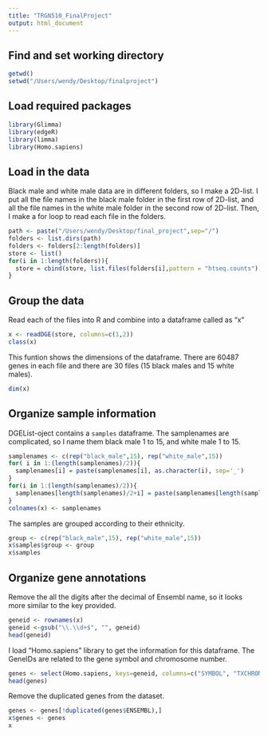 ```yaml
---
title: "TRGN510_FinalProject"
output: html_document
---
```


## Find and set working directory
```r
getwd()
setwd("/Users/wendy/Desktop/finalproject")
```

## Load required packages
```r
library(Glimma)
library(edgeR)
library(limma)
library(Homo.sapiens)
```

## Load in the data
Black male and white male data are in different folders, so I make a 2D-list. I put all the file names in the black male folder in the first row of 2D-list, and all the file names in the white male folder in the second row of 2D-list. Then, I make a for loop to read each file in the folders.
```r
path <- paste("/Users/wendy/Desktop/final_project",sep="/")
folders <- list.dirs(path)
folders <- folders[2:length(folders)]
store <- list()
for(i in 1:length(folders)){
  store = cbind(store, list.files(folders[i],pattern = "htseq.counts"))
}
```

## Group the data
Read each of the files into R and combine into a dataframe called as "x"
```r
x <- readDGE(store, columns=c(1,2))
class(x)
```

This funtion shows the dimensions of the dataframe. There are 60487 genes in each file and there are 30 files (15 black males and 15 white males).
```r
dim(x)
```

## Organize sample information
DGEList-oject contains a `samples` dataframe. The samplenames are complicated, so I name them black male 1 to 15, and white male 1 to 15.
```r
samplenames <- c(rep("black_male",15), rep("white_male",15))
for( i in 1:(length(samplenames)/2)){ 
  samplenames[i] = paste(samplenames[i], as.character(i), sep='_')
}
for(i in 1:(length(samplenames)/2)){
  samplenames[length(samplenames)/2+i] = paste(samplenames[length(samplenames)/2+i], as.character(i), sep='_')
}
colnames(x) <- samplenames
```

The samples are grouped according to their ethnicity.
```r
group <- c(rep("black_male",15), rep("white_male",15))
x$samples$group <- group
x$samples
```

## Organize gene annotations
Remove the all the digits after the decimal of Ensembl name, so it looks more similar to the key provided.
```r
geneid <- rownames(x)
geneid <-gsub("\\.\\d+$", "", geneid)
head(geneid)
```

I load "Homo.sapiens" library to get the information for this dataframe. The GeneIDs are related to the gene symbol and chromosome number.
```r
genes <- select(Homo.sapiens, keys=geneid, columns=c("SYMBOL", "TXCHROM"), keytype="ENSEMBL")
head(genes)
```

Remove the duplicated genes from the dataset.
```r
genes <- genes[!duplicated(genes$ENSEMBL),]
x$genes <- genes
x
```

